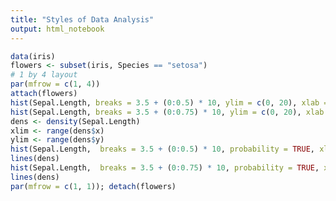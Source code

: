 ```yaml
---
title: "Styles of Data Analysis"
output: html_notebook
---
```



```r
data(iris)
flowers <- subset(iris, Species == "setosa")
# 1 by 4 layout
par(mfrow = c(1, 4))
attach(flowers)
hist(Sepal.Length, breaks = 3.5 + (0:0.5) * 10, ylim = c(0, 20), xlab = "Sepal length", main = "A: breaks at odomdoa")
hist(Sepal.Length, breaks = 3.5 + (0:0.75) * 10, ylim = c(0, 20), xlab = "Sepal length", main = "A: breaks at odomdoa")
dens <- density(Sepal.Length)
xlim <- range(dens$x)
ylim <- range(dens$y)
hist(Sepal.Length,  breaks = 3.5 + (0:0.5) * 10, probability = TRUE, xlim = xlim, ylim = ylim, xlab = "copiar mierdas varias", main = "mas mierdas")
lines(dens)
hist(Sepal.Length,  breaks = 3.5 + (0:0.75) * 10, probability = TRUE, xlim = xlim, ylim = ylim, xlab = "copiar mierdas varias", main = "mas mierdas")
lines(dens)
par(mfrow = c(1, 1)); detach(flowers)
```



